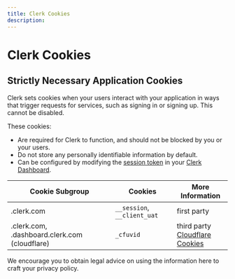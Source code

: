 ```yaml
---
title: Clerk Cookies
description: 
---
```


# Clerk Cookies

## Strictly Necessary Application Cookies

Clerk sets cookies when your users interact with your application in ways that trigger requests for services, such as signing in or signing up. This cannot be disabled.

These cookies:
- Are required for Clerk to function, and should not be blocked by you or your users.
- Do not store any personally identifiable information by default.
- Can be configured by modifying the [session token](/docs/backend-requests/resources/session-tokens) in your [Clerk Dashboard](https://dashboard.clerk.com/last-active?path=jwt-templates). 

| Cookie Subgroup | Cookies | More Information |
| --- | --- | --- |
| .clerk.com | `__session`, `__client_uat`  | first party |
| .clerk.com, .dashboard.clerk.com (cloudflare) | `_cfuvid`  | third party<br />[Cloudflare Cookies](https://developers.cloudflare.com/fundamentals/reference/policies-compliances/cloudflare-cookies/) |


<Callout level="warn">We encourage you to obtain legal advice on using the information here to craft your privacy policy.</Callout>


